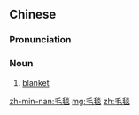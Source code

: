 ==Chinese==
{{zh-forms}}

===Pronunciation===
{{zh-pron
|m=máotǎn
|c=mou4 taam2
|mn=twv:mn̂g-thán/zz,tw:mô͘-thán
|cat=n
}}

===Noun===
{{zh-noun}}

# [[blanket]]

[[zh-min-nan:毛毯]]
[[mg:毛毯]]
[[zh:毛毯]]